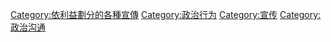 [[Category:依利益劃分的各種宣傳‎|Category:依利益劃分的各種宣傳‎]]
[[Category:政治行为|Category:政治行为]]
[[Category:宣传|Category:宣传]]
[[Category:政治沟通|Category:政治沟通]]